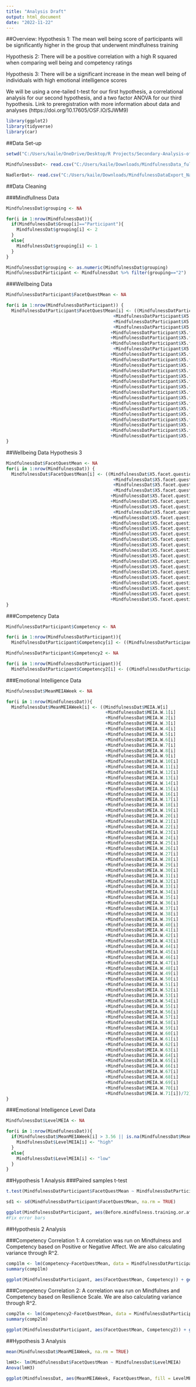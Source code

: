 ```yaml
---
title: "Analysis Draft"
output: html_document
date: "2022-11-22"
---
```


##Overview:
Hypothesis 1: The mean well being score of participants will be significantly higher in the group that underwent mindfulness training

Hypothesis 2: There will be a positive correlation with a high R squared when comparing well being and competency ratings

Hypothesis 3: There will be a significant increase in the mean well being of individuals with high emotional intelligence scores

We will be using a one-tailed t-test for our first hypothesis, a correlational analysis for our second hypothesis, and a two factor ANOVA for our third hypothesis. Link to preregistration with more information about data and analyses (https://doi.org/10.17605/OSF.IO/SJWM9)


```r
library(ggplot2)
library(tidyverse)
library(car)
```


##Data Set-up
```r
setwd("C:/Users/kaile/OneDrive/Desktop/R Projects/Secondary-Analysis-of-the-implementation-of-Online-Mindfulness-Training-on-Well-Being-Trait-Emotion")

MindfulnessDat<- read.csv("C:/Users/kaile/Downloads/MindfulnessData_fullunmatched_raw_items_NadlerCarswellMinda (1).csv", dec=",")

NadlerDat<- read.csv("C:/Users/kaile/Downloads/MindfulnessDataExport_NadlerCarswellMinda2020.csv", header=TRUE, dec=",")

```

##Data Cleaning

###Mindfullness Data
```r
MindfulnessDat$grouping <- NA

for(i in 1:nrow(MindfulnessDat)){
  if(MindfulnessDat$Group[i]=="Participant"){
    MindfulnessDat$grouping[i] <- 2
  }
  else{
    MindfulnessDat$grouping[i] <- 1
  }
}

MindfulnessDat$grouping <- as.numeric(MindfulnessDat$grouping)
MindfulnessDatParticipant <- MindfulnessDat %>% filter(grouping=="2")
```

###Wellbeing Data
```r
MindfulnessDatParticipant$FacetQuestMean <- NA

for(i in 1:nrow(MindfulnessDatParticipant)) {
  MindfulnessDatParticipant$FacetQuestMean[i] <- ((MindfulnessDatParticipant$X5.facet.questionnaire.short.form[i]
                                         +MindfulnessDatParticipant$X5.facet.questionnaire.short.form.1[i]
                                         +MindfulnessDatParticipant$X5.facet.questionnaire.short.form.2[i]
                                         +MindfulnessDatParticipant$X5.facet.questionnaire.short.form.3[i]
                                        +MindfulnessDatParticipant$X5.facet.questionnaire.short.form.4[i]
                                        +MindfulnessDatParticipant$X5.facet.questionnaire.short.form.5[i]
                                        +MindfulnessDatParticipant$X5.facet.questionnaire.short.form.6[i]
                                         +MindfulnessDatParticipant$X5.facet.questionnaire.short.form.7[i]
                                        +MindfulnessDatParticipant$X5.facet.questionnaire.short.form.8[i]
                                        +MindfulnessDatParticipant$X5.facet.questionnaire.short.form.9[i]
                                        +MindfulnessDatParticipant$X5.facet.questionnaire.short.form.10[i]
                                        +MindfulnessDatParticipant$X5.facet.questionnaire.short.form.11[i]
                                        +MindfulnessDatParticipant$X5.facet.questionnaire.short.form.12[i]
                                        +MindfulnessDatParticipant$X5.facet.questionnaire.short.form.13[i]
                                        +MindfulnessDatParticipant$X5.facet.questionnaire.short.form.14[i]
                                        +MindfulnessDatParticipant$X5.facet.questionnaire.short.form.15[i]
                                        +MindfulnessDatParticipant$X5.facet.questionnaire.short.form.16[i]
                                        +MindfulnessDatParticipant$X5.facet.questionnaire.short.form.17[i]
                                        +MindfulnessDatParticipant$X5.facet.questionnaire.short.form.18[i]
                                        +MindfulnessDatParticipant$X5.facet.questionnaire.short.form.19[i]
                                        +MindfulnessDatParticipant$X5.facet.questionnaire.short.form.20[i]
                                        +MindfulnessDatParticipant$X5.facet.questionnaire.short.form.21[i]
                                        +MindfulnessDatParticipant$X5.facet.questionnaire.short.form.22[i]
                                        +MindfulnessDatParticipant$X5.facet.questionnaire.short.form.23[i])/24)
}
```

##Wellbeing Data Hypothesis 3
```r
MindfulnessDat$FacetQuestMean <- NA
for(i in 1:nrow(MindfulnessDat)) {
  MindfulnessDat$FacetQuestMean[i] <- ((MindfulnessDat$X5.facet.questionnaire.short.form[i]
                                         +MindfulnessDat$X5.facet.questionnaire.short.form.1[i]
                                         +MindfulnessDat$X5.facet.questionnaire.short.form.2[i]
                                         +MindfulnessDat$X5.facet.questionnaire.short.form.3[i]
                                        +MindfulnessDat$X5.facet.questionnaire.short.form.4[i]
                                        +MindfulnessDat$X5.facet.questionnaire.short.form.5[i]
                                        +MindfulnessDat$X5.facet.questionnaire.short.form.6[i]
                                         +MindfulnessDat$X5.facet.questionnaire.short.form.7[i]
                                        +MindfulnessDat$X5.facet.questionnaire.short.form.8[i]
                                        +MindfulnessDat$X5.facet.questionnaire.short.form.9[i]
                                        +MindfulnessDat$X5.facet.questionnaire.short.form.10[i]
                                        +MindfulnessDat$X5.facet.questionnaire.short.form.11[i]
                                        +MindfulnessDat$X5.facet.questionnaire.short.form.12[i]
                                        +MindfulnessDat$X5.facet.questionnaire.short.form.13[i]
                                        +MindfulnessDat$X5.facet.questionnaire.short.form.14[i]
                                        +MindfulnessDat$X5.facet.questionnaire.short.form.15[i]
                                        +MindfulnessDat$X5.facet.questionnaire.short.form.16[i]
                                        +MindfulnessDat$X5.facet.questionnaire.short.form.17[i]
                                        +MindfulnessDat$X5.facet.questionnaire.short.form.18[i]
                                        +MindfulnessDat$X5.facet.questionnaire.short.form.19[i]
                                        +MindfulnessDat$X5.facet.questionnaire.short.form.20[i]
                                        +MindfulnessDat$X5.facet.questionnaire.short.form.21[i]
                                        +MindfulnessDat$X5.facet.questionnaire.short.form.22[i]
                                        +MindfulnessDat$X5.facet.questionnaire.short.form.23[i])/24)
}
```

###Competency Data
```r
MindfulnessDatParticipant$Competency <- NA

for(i in 1:nrow(MindfulnessDatParticipant)){
  MindfulnessDatParticipant$Competency[i] <- ((MindfulnessDatParticipant$Positive.and.Negative.Affect.Schedule[i] +MindfulnessDatParticipant$Positive.and.Negative.Affect.Schedule.1[i] +MindfulnessDatParticipant$Positive.and.Negative.Affect.Schedule.2[i] +MindfulnessDatParticipant$Positive.and.Negative.Affect.Schedule.3[i] +MindfulnessDatParticipant$Positive.and.Negative.Affect.Schedule.4[i] +MindfulnessDatParticipant$Positive.and.Negative.Affect.Schedule.5[i] +MindfulnessDatParticipant$Positive.and.Negative.Affect.Schedule.6[i] +MindfulnessDatParticipant$Positive.and.Negative.Affect.Schedule.7[i] +MindfulnessDatParticipant$Positive.and.Negative.Affect.Schedule.8[i] +MindfulnessDatParticipant$Positive.and.Negative.Affect.Schedule.9[i] +MindfulnessDatParticipant$Positive.and.Negative.Affect.Schedule.10[i] +MindfulnessDatParticipant$Positive.and.Negative.Affect.Schedule.11[i] +MindfulnessDatParticipant$Positive.and.Negative.Affect.Schedule.12[i] +MindfulnessDatParticipant$Positive.and.Negative.Affect.Schedule.13[i] +MindfulnessDatParticipant$Positive.and.Negative.Affect.Schedule.14[i] +MindfulnessDatParticipant$Positive.and.Negative.Affect.Schedule.15[i] +MindfulnessDatParticipant$Positive.and.Negative.Affect.Schedule.16[i] +MindfulnessDatParticipant$Positive.and.Negative.Affect.Schedule.17[i] +MindfulnessDatParticipant$Positive.and.Negative.Affect.Schedule.18[i] +MindfulnessDatParticipant$Positive.and.Negative.Affect.Schedule.19[i])/20)}

MindfulnessDatParticipant$Competency2 <- NA

for(i in 1:nrow(MindfulnessDatParticipant)){  
  MindfulnessDatParticipant$Competency2[i] <- ((MindfulnessDatParticipant$Brief.Resilience.Scale[i] +MindfulnessDatParticipant$Brief.Resilience.Scale.1[i] +MindfulnessDatParticipant$Brief.Resilience.Scale.2[i]                                +MindfulnessDatParticipant$Brief.Resilience.Scale.3[i] +MindfulnessDatParticipant$Brief.Resilience.Scale.4[i] +MindfulnessDatParticipant$Brief.Resilience.Scale.5[i])/6)}
```

###Emotional Intelligence Data
```r
MindfulnessDat$MeanMEIAWeek <- NA

for(i in 1:nrow(MindfulnessDat)){
  MindfulnessDat$MeanMEIAWeek[i] <- ((MindfulnessDat$MEIA.W[i]
                                      +MindfulnessDat$MEIA.W.1[i]
                                      +MindfulnessDat$MEIA.W.2[i]
                                      +MindfulnessDat$MEIA.W.3[i]
                                      +MindfulnessDat$MEIA.W.4[i]
                                      +MindfulnessDat$MEIA.W.5[i]
                                      +MindfulnessDat$MEIA.W.6[i]
                                      +MindfulnessDat$MEIA.W.7[i]
                                      +MindfulnessDat$MEIA.W.8[i]
                                      +MindfulnessDat$MEIA.W.9[i]
                                      +MindfulnessDat$MEIA.W.10[i]
                                      +MindfulnessDat$MEIA.W.11[i]
                                      +MindfulnessDat$MEIA.W.12[i]
                                      +MindfulnessDat$MEIA.W.13[i]
                                      +MindfulnessDat$MEIA.W.14[i]
                                      +MindfulnessDat$MEIA.W.15[i]
                                      +MindfulnessDat$MEIA.W.16[i]
                                      +MindfulnessDat$MEIA.W.17[i]
                                      +MindfulnessDat$MEIA.W.18[i]
                                      +MindfulnessDat$MEIA.W.19[i]
                                      +MindfulnessDat$MEIA.W.20[i]
                                      +MindfulnessDat$MEIA.W.21[i]
                                      +MindfulnessDat$MEIA.W.22[i]
                                      +MindfulnessDat$MEIA.W.23[i]
                                      +MindfulnessDat$MEIA.W.24[i]
                                      +MindfulnessDat$MEIA.W.25[i]
                                      +MindfulnessDat$MEIA.W.26[i]
                                      +MindfulnessDat$MEIA.W.27[i]
                                      +MindfulnessDat$MEIA.W.28[i]
                                      +MindfulnessDat$MEIA.W.29[i]
                                      +MindfulnessDat$MEIA.W.30[i]
                                      +MindfulnessDat$MEIA.W.31[i]
                                      +MindfulnessDat$MEIA.W.32[i]
                                      +MindfulnessDat$MEIA.W.33[i]
                                      +MindfulnessDat$MEIA.W.34[i]
                                      +MindfulnessDat$MEIA.W.35[i]
                                      +MindfulnessDat$MEIA.W.36[i]
                                      +MindfulnessDat$MEIA.W.37[i]
                                      +MindfulnessDat$MEIA.W.38[i]
                                      +MindfulnessDat$MEIA.W.39[i]
                                      +MindfulnessDat$MEIA.W.40[i]
                                      +MindfulnessDat$MEIA.W.41[i]
                                      +MindfulnessDat$MEIA.W.42[i]
                                      +MindfulnessDat$MEIA.W.43[i]
                                      +MindfulnessDat$MEIA.W.44[i]
                                      +MindfulnessDat$MEIA.W.45[i]
                                      +MindfulnessDat$MEIA.W.46[i]
                                      +MindfulnessDat$MEIA.W.47[i]
                                      +MindfulnessDat$MEIA.W.48[i]
                                      +MindfulnessDat$MEIA.W.49[i]
                                      +MindfulnessDat$MEIA.W.50[i]
                                      +MindfulnessDat$MEIA.W.51[i]
                                      +MindfulnessDat$MEIA.W.52[i]
                                      +MindfulnessDat$MEIA.W.53[i]
                                      +MindfulnessDat$MEIA.W.54[i]
                                      +MindfulnessDat$MEIA.W.55[i]
                                      +MindfulnessDat$MEIA.W.56[i]
                                      +MindfulnessDat$MEIA.W.57[i]
                                      +MindfulnessDat$MEIA.W.58[i]
                                      +MindfulnessDat$MEIA.W.59[i]
                                      +MindfulnessDat$MEIA.W.60[i]
                                      +MindfulnessDat$MEIA.W.61[i]
                                      +MindfulnessDat$MEIA.W.62[i]
                                      +MindfulnessDat$MEIA.W.63[i]
                                      +MindfulnessDat$MEIA.W.64[i]
                                      +MindfulnessDat$MEIA.W.65[i]
                                      +MindfulnessDat$MEIA.W.66[i]
                                      +MindfulnessDat$MEIA.W.67[i]
                                      +MindfulnessDat$MEIA.W.68[i]
                                      +MindfulnessDat$MEIA.W.69[i]
                                      +MindfulnessDat$MEIA.W.70[i]
                                      +MindfulnessDat$MEIA.W.71[i])/72)
}

```

###Emotional Intelligence Level Data
```r
MindfulnessDat$LevelMEIA <- NA

for(i in 1:nrow(MindfulnessDat)){
  if(MindfulnessDat$MeanMEIAWeek[i] > 3.56 || is.na(MindfulnessDat$MeanMEIAWeek)[i]== TRUE){
    MindfulnessDat$LevelMEIA[i] <- "high"
  }
  else{
    MindfulnessDat$LevelMEIA[i] <- "low"
  }
}
```


##Hypothesis 1 Analysis
###Paired samples t-test
```r
t.test(MindfulnessDatParticipant$FacetQuestMean ~ MindfulnessDatParticipant$Before.mindfulness.training.or.after, alternative = "greater", var.equal= TRUE, na.rm = TRUE)

```

```r
sd1 <- sd(MindfulnessDatParticipant$FacetQuestMean, na.rm = TRUE)
```

```r
ggplot(MindfulnessDatParticipant, aes(Before.mindfulness.training.or.after, FacetQuestMean), na.rm = TRUE) + geom_bar(stat = 'identity', position = position_dodge(), fill = "darkblue") + ggtitle("Mindfulness before and after training") + xlab("") + ylab("Mindfulness") + geom_errorbar(aes(ymin= FacetQuestMean-sd1, ymax= FacetQuestMean + sd1)) 
#Fix error bars
```


##Hypothesis 2 Analysis

###Competency Correlation 1: A correlation was run on Mindfulness and Competency based on Positive or Negative Affect. We are also calculating variance through R^2.
```r
comp1lm <- lm(Competency~FacetQuestMean, data = MindfulnessDatParticipant)
summary(comp1lm)
```

```r
ggplot(MindfulnessDatParticipant, aes(FacetQuestMean, Competency)) + geom_point() + geom_smooth(method = "lm") + xlab("Mindfulness") + ylab("Competency") +ggtitle("Correlation between Mindfullness and Competency Measure 1")
```

###Competency Correlation 2: A correlation was run on Mindfulnes and Competency based on Resilience Scale. We are also calculating variance through R^2.
```r
comp2lm <- lm(Competency2~FacetQuestMean, data = MindfulnessDatParticipant)
summary(comp2lm)
```

```r
ggplot(MindfulnessDatParticipant, aes(FacetQuestMean, Competency2)) + geom_point() + geom_smooth(method = "lm") + xlab("Mindfulness") + ylab("Competency") +ggtitle("Correlation between Mindfullness and Competency Measure 2")
```


##Hypothesis 3 Analysis
```r
mean(MindfulnessDat$MeanMEIAWeek, na.rm = TRUE)

lmH3<- lm(MindfulnessDat$FacetQuestMean ~ MindfulnessDat$LevelMEIA)
Anova(lmH3)
```
```r
ggplot(MindfulnessDat, aes(MeanMEIAWeek, FacetQuestMean, fill = LevelMEIA)) + geom_point(shape = 21)+ geom_smooth(method = "lm")+ xlab("Emotional Intelligence Mean Score")+ ylab("Well Being Mean Score")
```

